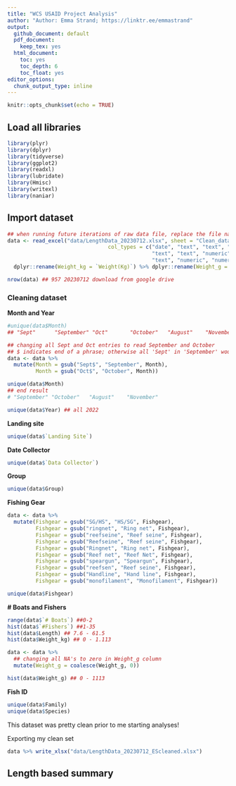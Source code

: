 ```yaml
---
title: "WCS USAID Project Analysis"
author: "Author: Emma Strand; https://linktr.ee/emmastrand"
output:
  github_document: default
  pdf_document:
    keep_tex: yes
  html_document:
    toc: yes
    toc_depth: 6
    toc_float: yes
editor_options: 
  chunk_output_type: inline
---
```


```r
knitr::opts_chunk$set(echo = TRUE)
```

## <a name="libraries"></a> **Load all libraries**

```r
library(plyr)
library(dplyr)
library(tidyverse)
library(ggplot2)
library(readxl)
library(lubridate)
library(Hmisc)
library(writexl)
library(naniar)
```

## Import dataset 

```r
## when running future iterations of raw data file, replace the file name below 
data <- read_excel("data/LengthData_20230712.xlsx", sheet = "Clean_data",
                                col_types = c("date", "text", "text", "text", "text", 
                                              "text", "text", "numeric", "numeric", "text",
                                              "text", "numeric", "numeric", "numeric")) %>%
  dplyr::rename(Weight_kg = `Weight(Kg)`) %>% dplyr::rename(Weight_g = `Weight( Grams`)

nrow(data) ## 957 20230712 download from google drive 
```

### Cleaning dataset 

**Month and Year**

```r
#unique(data$Month) 
## "Sept"      "September" "Oct"       "October"   "August"    "November" 

## changing all Sept and Oct entries to read September and October 
## $ indicates end of a phrase; otherwise all 'Sept' in 'September' would also be changed 
data <- data %>%
  mutate(Month = gsub("Sept$", "September", Month),
         Month = gsub("Oct$", "October", Month))

unique(data$Month) 
## end result 
# "September" "October"   "August"    "November" 

unique(data$Year) ## all 2022 
```

**Landing site**

```r
unique(data$`Landing Site`)
```

**Date Collector** 

```r
unique(data$`Data Collector`)
```

**Group** 

```r
unique(data$Group)
```

**Fishing Gear** 

```r
data <- data %>%
  mutate(Fishgear = gsub("SG/HS", "HS/SG", Fishgear),
         Fishgear = gsub("ringnet", "Ring net", Fishgear),
         Fishgear = gsub("reefseine", "Reef seine", Fishgear),
         Fishgear = gsub("Reefseine", "Reef seine", Fishgear),
         Fishgear = gsub("Ringnet", "Ring net", Fishgear),
         Fishgear = gsub("Reef net", "Reef Net", Fishgear),
         Fishgear = gsub("speargun", "Speargun", Fishgear),
         Fishgear = gsub("reefsen", "Reef seine", Fishgear),
         Fishgear = gsub("Handline", "Hand line", Fishgear),
         Fishgear = gsub("monofilament", "Monofilament", Fishgear))

unique(data$Fishgear)
```

**# Boats and Fishers** 

```r
range(data$`# Boats`) ##0-2
hist(data$`#Fishers`) ##1-35
hist(data$Length) ## 7.6 - 61.5 
hist(data$Weight_kg) ## 0 - 1.113

data <- data %>%
  ## changing all NA's to zero in Weight_g column 
  mutate(Weight_g = coalesce(Weight_g, 0)) 

hist(data$Weight_g) ## 0 - 1113 
```
**Fish ID** 

```r
unique(data$Family)
unique(data$Species)
```

This dataset was pretty clean prior to me starting analyses! 

Exporting my clean set 

```r
data %>% write_xlsx("data/LengthData_20230712_EScleaned.xlsx")
```


## Length based summary 





